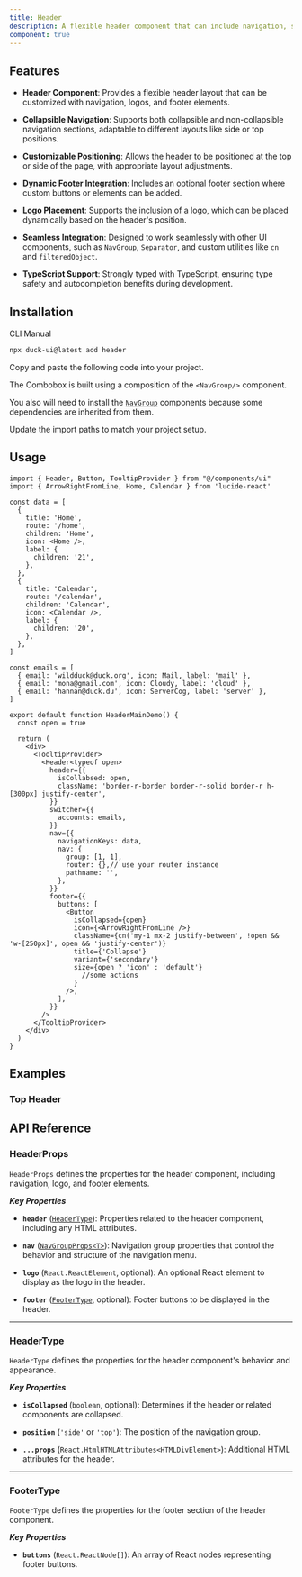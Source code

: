 ```yaml
---
title: Header 
description: A flexible header component that can include navigation, switcher, and footer elements. 
component: true
---
```


<ComponentPreview
  name="HeaderMainDemo"
  description="A Header"
  showSettings={true}
/>

## Features

- **Header Component**: Provides a flexible header layout that can be customized with navigation, logos, and footer elements.
  
- **Collapsible Navigation**: Supports both collapsible and non-collapsible navigation sections, adaptable to different layouts like side or top positions.

- **Customizable Positioning**: Allows the header to be positioned at the top or side of the page, with appropriate layout adjustments.

- **Dynamic Footer Integration**: Includes an optional footer section where custom buttons or elements can be added.

- **Logo Placement**: Supports the inclusion of a logo, which can be placed dynamically based on the header's position.

- **Seamless Integration**: Designed to work seamlessly with other UI components, such as `NavGroup`, `Separator`, and custom utilities like `cn` and `filteredObject`. 

- **TypeScript Support**: Strongly typed with TypeScript, ensuring type safety and autocompletion benefits during development.

## Installation

<Tabs defaultValue="cli">

<TabsList>
  <TabsTrigger value="cli">CLI</TabsTrigger>
  <TabsTrigger value="manual">Manual</TabsTrigger>
</TabsList>
<TabsContent value="cli">

```bash
npx duck-ui@latest add header 
```

</TabsContent>

<TabsContent value="manual">

<Steps>

<Step>Copy and paste the following code into your project.</Step>

<ComponentSource name="header" />

<Step>The Combobox is built using a composition of the `<NavGroup/>` component.</Step>

<Step>You also will need to install the [`NavGroup`](/docs/components/nav-group#installation) components because some dependencies
    are inherited from them.</Step>

<Step>Update the import paths to match your project setup.</Step>

</Steps>

</TabsContent>

</Tabs>

## Usage

```tsx
import { Header, Button, TooltipProvider } from "@/components/ui"
import { ArrowRightFromLine, Home, Calendar } from 'lucide-react'
```

```tsx
const data = [
  {
    title: 'Home',
    route: '/home',
    children: 'Home',
    icon: <Home />,
    label: {
      children: '21',
    },
  },
  {
    title: 'Calendar',
    route: '/calendar',
    children: 'Calendar',
    icon: <Calendar />,
    label: {
      children: '20',
    },
  },
]

const emails = [
  { email: 'wildduck@duck.org', icon: Mail, label: 'mail' },
  { email: 'mona@gmail.com', icon: Cloudy, label: 'cloud' },
  { email: 'hannan@duck.du', icon: ServerCog, label: 'server' },
]

export default function HeaderMainDemo() {
  const open = true 

  return (
    <div>
      <TooltipProvider>
        <Header<typeof open>
          header={{
            isCollabsed: open,
            className: 'border-r-border border-r-solid border-r h-[300px] justify-center',
          }}
          switcher={{
            accounts: emails,
          }}
          nav={{
            navigationKeys: data,
            nav: {
              group: [1, 1],
              router: {},// use your router instance
              pathname: '',
            },
          }}
          footer={{
            buttons: [
              <Button
                isCollapsed={open}
                icon={<ArrowRightFromLine />}
                className={cn('my-1 mx-2 justify-between', !open && 'w-[250px]', open && 'justify-center')}
                title={'Collapse'}
                variant={'secondary'}
                size={open ? 'icon' : 'default'}
                  //some actions
                }
              />,
            ],
          }}
        />
      </TooltipProvider>
    </div>
  )
}
```

## Examples

### Top Header  

<ComponentPreview
  name="HeaderTopDemo"
  description="A Header"
  showSettings={true}
/>

## API Reference 

### HeaderProps

`HeaderProps` defines the properties for the header component, including navigation, logo, and footer elements.

***Key Properties***

- **`header`** ([`HeaderType`](#headertype)): Properties related to the header component, including any HTML attributes.

- **`nav`** ([`NavGroupProps<T>`](/docs/components/nav-group#navgroupprops)): Navigation group properties that control the behavior and structure of the navigation menu.

- **`logo`** (`React.ReactElement`, optional): An optional React element to display as the logo in the header.

- **`footer`** ([`FooterType`](#footertype), optional): Footer buttons to be displayed in the header.

---

### HeaderType

`HeaderType` defines the properties for the header component's behavior and appearance.

***Key Properties***

- **`isCollapsed`** (`boolean`, optional): Determines if the header or related components are collapsed.

- **`position`** (`'side'` or `'top'`): The position of the navigation group.

- **`...props`** (`React.HtmlHTMLAttributes<HTMLDivElement>`): Additional HTML attributes for the header.

---

### FooterType

`FooterType` defines the properties for the footer section of the header component.

***Key Properties***

- **`buttons`** (`React.ReactNode[]`): An array of React nodes representing footer buttons.

